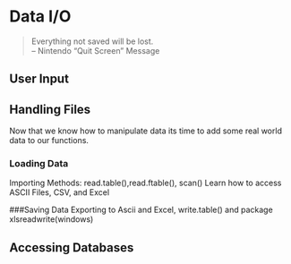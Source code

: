 # Data I/O

> Everything not saved will be lost.  
> -- Nintendo "Quit Screen" Message


## User Input

## Handling Files
Now that we know how to manipulate data its time to add some real world data to our functions.

### Loading Data
Importing Methods: read.table(),read.ftable(), scan()
Learn how to access ASCII Files, CSV, and Excel

###Saving Data 
Exporting to Ascii and Excel, write.table() and package xlsreadwrite(windows)

## Accessing Databases
